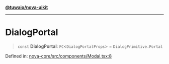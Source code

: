 [**@tuwaio/nova-uikit**](../../../README.md)

***

# DialogPortal

> `const` **DialogPortal**: `FC`\<`DialogPortalProps`\> = `DialogPrimitive.Portal`

Defined in: [nova-core/src/components/Modal.tsx:8](https://github.com/TuwaIO/nova-uikit/blob/010ceeb0e63666a83a5c46be8c5bf904027ed4b4/packages/nova-core/src/components/Modal.tsx#L8)
